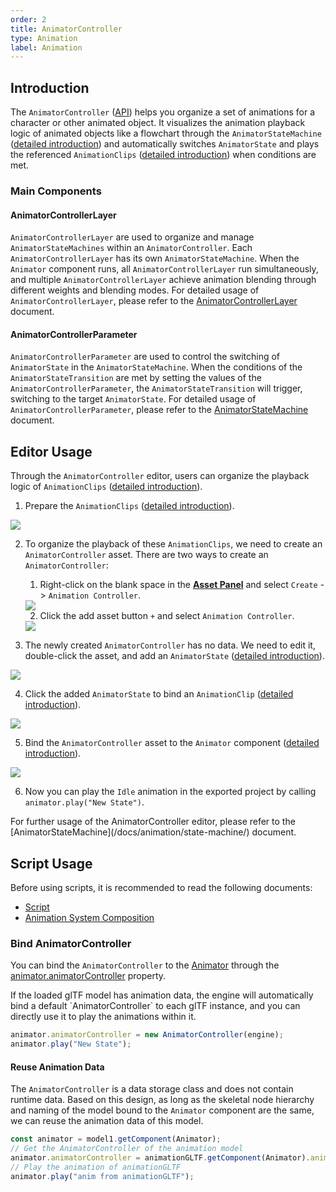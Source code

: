 ```yaml
---
order: 2
title: AnimatorController
type: Animation
label: Animation
---
```

## Introduction

The `AnimatorController` ([API](/apis/core/#AnimatorController)) helps you organize a set of animations for a character or other animated object. It visualizes the animation playback logic of animated objects like a flowchart through the `AnimatorStateMachine` ([detailed introduction](/docs/animation/state-machine/)) and automatically switches `AnimatorState` and plays the referenced `AnimationClips` ([detailed introduction](/docs/animation/clip/)) when conditions are met.

### Main Components
#### AnimatorControllerLayer
`AnimatorControllerLayer` are used to organize and manage `AnimatorStateMachines` within an `AnimatorController`. Each `AnimatorControllerLayer` has its own `AnimatorStateMachine`. When the `Animator` component runs, all `AnimatorControllerLayer` run simultaneously, and multiple `AnimatorControllerLayer` achieve animation blending through different weights and blending modes. For detailed usage of `AnimatorControllerLayer`, please refer to the [AnimatorControllerLayer](/docs/animation/layer/) document.

#### AnimatorControllerParameter
`AnimatorControllerParameter` are used to control the switching of `AnimatorState` in the `AnimatorStateMachine`. When the conditions of the `AnimatorStateTransition` are met by setting the values of the `AnimatorControllerParameter`, the `AnimatorStateTransition` will trigger, switching to the target `AnimatorState`. For detailed usage of `AnimatorControllerParameter`, please refer to the [AnimatorStateMachine](/docs/animation/state-machine/) document.

## Editor Usage

Through the `AnimatorController` editor, users can organize the playback logic of `AnimationClips` ([detailed introduction](/docs/animation/clip)).

1. Prepare the `AnimationClips` ([detailed introduction](/docs/animation/clip)).

<Image src="https://mdn.alipayobjects.com/huamei_3zduhr/afts/img/A*lq8jQIgm_-cAAAAAAAAAAAAADsJ_AQ/original" />

2. To organize the playback of these `AnimationClips`, we need to create an `AnimatorController` asset. There are two ways to create an `AnimatorController`:
    1. Right-click on the blank space in the **[Asset Panel](/docs/assets/interface)** and select `Create` -> `Animation Controller`.

      <Image src="https://mdn.alipayobjects.com/huamei_3zduhr/afts/img/A*61Q7S62IZxQAAAAAAAAAAAAADsJ_AQ/original" /> 

    2. Click the add asset button `+` and select `Animation Controller`.

      <Image src="https://mdn.alipayobjects.com/huamei_3zduhr/afts/img/A*QqpxS6I9D90AAAAAAAAAAAAADsJ_AQ/original" /> 

3. The newly created `AnimatorController` has no data. We need to edit it, double-click the asset, and add an `AnimatorState` ([detailed introduction](/docs/animation/state-machine/#动画状态)).

<Image src="https://mdn.alipayobjects.com/huamei_3zduhr/afts/img/A*7bZmS4iZ10gAAAAAAAAAAAAADsJ_AQ/original" />

4. Click the added `AnimatorState` to bind an `AnimationClip` ([detailed introduction](/docs/animation/clip)).

<Image src="https://mdn.alipayobjects.com/huamei_3zduhr/afts/img/A*xfPTRJg-hOMAAAAAAAAAAAAADsJ_AQ/original" />

5. Bind the `AnimatorController` asset to the `Animator` component ([detailed introduction](/docs/animation/animator)).

<Image src="https://mdn.alipayobjects.com/huamei_3zduhr/afts/img/A*H_ShSaWEXtIAAAAAAAAAAAAADsJ_AQ/original" />

6. Now you can play the `Idle` animation in the exported project by calling `animator.play("New State")`.

<Callout type="info">
For further usage of the AnimatorController editor, please refer to the [AnimatorStateMachine](/docs/animation/state-machine/) document.
</Callout>

## Script Usage

Before using scripts, it is recommended to read the following documents:

- [Script](/docs/script/script)
- [Animation System Composition](/docs/animation/system)

### Bind AnimatorController

You can bind the `AnimatorController` to the [Animator](/apis/core/#Animator) through the [animator.animatorController](/apis/core/#Animator-animatorController) property.

<Callout type="info">
If the loaded glTF model has animation data, the engine will automatically bind a default `AnimatorController` to each glTF instance, and you can directly use it to play the animations within it.
</Callout>

```typescript
animator.animatorController = new AnimatorController(engine);
animator.play("New State");
```

#### Reuse Animation Data

The `AnimatorController` is a data storage class and does not contain runtime data. Based on this design, as long as the skeletal node hierarchy and naming of the model bound to the `Animator` component are the same, we can reuse the animation data of this model.

```typescript
const animator = model1.getComponent(Animator);
// Get the AnimatorController of the animation model
animator.animatorController = animationGLTF.getComponent(Animator).animatorController;
// Play the animation of animationGLTF
animator.play("anim from animationGLTF");
```
